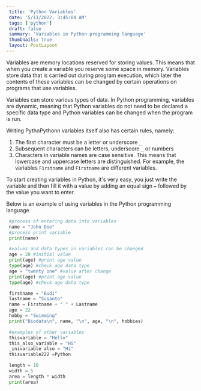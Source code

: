 ```yaml
---
 title: 'Python Variables'
 date: '5/11/2022, 3:45:04 AM'
 tags: ['python']
 draft: false
 summary: 'Variables in Python programming language'
 thumbnails: true
 layout: PostLayout
---
```


 Variables are memory locations reserved for storing values.  This means that when you create a variable you reserve some space in memory.  Variables store data that is carried out during program execution, which later the contents of these variables can be changed by certain operations on programs that use variables.

 Variables can store various types of data.  In Python programming, variables are dynamic, meaning that Python variables do not need to be declared a specific data type and Python variables can be changed when the program is run.

 Writing PythoPythonn variables itself also has certain rules, namely:

 1. The first character must be a letter or underscore `_`
 2. Subsequent characters can be letters, underscore `_` or numbers
 3. Characters in variable names are case sensitive.  This means that lowercase and uppercase letters are distinguished.  For example, the variables `Firstname` and `Firstname` are different variables.

 To start creating variables in Python, it's very easy, you just write the variable and then fill it with a value by adding an equal sign `=` followed by the value you want to enter.

 Below is an example of using variables in the Python programming language

```python:variable.py
 #process of entering data into variables
 name = "John Doe"
 #process print variable
 print(name)

 #values ​​and data types in variables can be changed
 age = 20 #initial value
 print(age) #print age value
 type(age) #check age data type
 age = "twenty one" #value after change
 print(age) #print age value
 type(age) #check age data type

 firstname = "Budi"
 lastname = "Susanto"
 name = Firstname + " " + Lastname
 age = 22
 hobby = "Swimming"
 print("Biodata\n", name, "\n", age, "\n", hobbies)

 #examples of other variables
 thisvariable = "Hello"
 this_also_variable = "Hi"
 _inivariable also = "Hi"
 thisvariable222 =Python

 length = 10
 width = 5
 area = length * width
 print(area)
```
